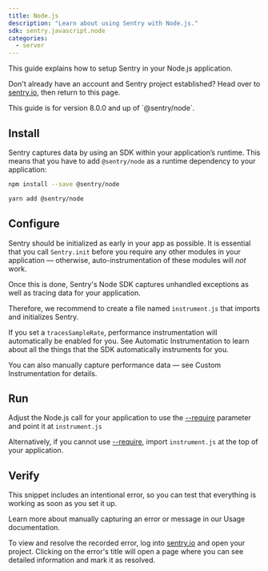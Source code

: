 ```yaml
---
title: Node.js
description: "Learn about using Sentry with Node.js."
sdk: sentry.javascript.node
categories:
  - server
---
```



<PlatformContent includePath="getting-started-primer" />

This guide explains how to setup Sentry in your Node.js application.

<PlatformContent includePath="alert-using-a-framework" noGuides />

Don't already have an account and Sentry project established? Head over to [sentry.io](https://sentry.io/signup/), then return to this page.

<Note>
This guide is for version 8.0.0 and up of `@sentry/node`.
</Note>

## Install

Sentry captures data by using an SDK within your application’s runtime. This means that you have to add `@sentry/node` as a runtime dependency to your application:

```bash {tabTitle:npm}
npm install --save @sentry/node
```

```bash {tabTitle:Yarn}
yarn add @sentry/node
```

## Configure

Sentry should be initialized as early in your app as possible. It is essential that you call `Sentry.init` before you require any other modules in your application — otherwise, auto-instrumentation of these modules will _not_ work.

Once this is done, Sentry's Node SDK captures unhandled exceptions as well as tracing data for your application.

Therefore, we recommend to create a file named `instrument.js` that imports and initializes Sentry.

<PlatformContent includePath="getting-started-config" />

If you set a `tracesSampleRate`, performance instrumentation will automatically be enabled for you. See <PlatformLink to="/performance/instrumentation/automatic-instrumentation">Automatic Instrumentation</PlatformLink> to learn about all the things that the SDK automatically instruments for you.

You can also manually capture performance data — see <PlatformLink to="/performance/instrumentation/custom-instrumentation">Custom Instrumentation</PlatformLink> for details.

## Run

Adjust the Node.js call for your application to use the [--require](https://nodejs.org/api/cli.html#-r---require-module) parameter and point it at `instrument.js`

<PlatformContent includePath="getting-started-run" />

Alternatively, if you cannot use [--require](https://nodejs.org/api/cli.html#-r---require-module), import `instrument.js` at the top of your application.

<PlatformContent includePath="getting-started-run-alternative" />

<PlatformContent includePath="getting-started-sourcemaps" />

<Include  name="node-esm-compatibility" />

## Verify

This snippet includes an intentional error, so you can test that everything is working as soon as you set it up.

<PlatformContent includePath="getting-started-verify" />

<Note>

Learn more about manually capturing an error or message in our <PlatformLink to="/usage/">Usage documentation</PlatformLink>.

</Note>

To view and resolve the recorded error, log into [sentry.io](https://sentry.io) and open your project. Clicking on the error's title will open a page where you can see detailed information and mark it as resolved.
